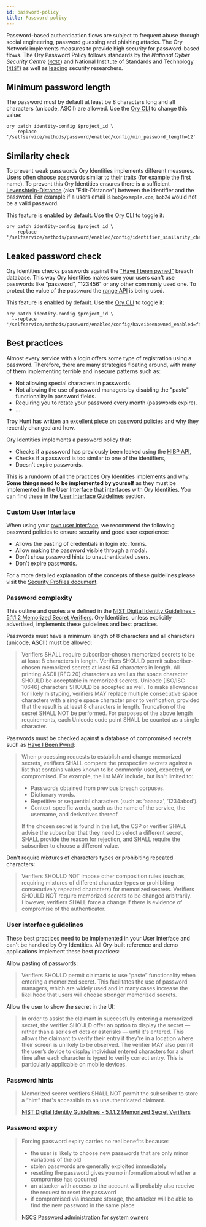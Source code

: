 ```yaml
---
id: password-policy
title: Password policy
---
```


Password-based authentication flows are subject to frequent abuse through social engineering, password guessing and phishing
attacks. The Ory Network implements measures to provide high security for password-based flows. The Ory Password Policy follows
standards by the _National Cyber Security Centre_ ([`NCSC`](https://www.ncsc.gov.uk/collection/passwords/updating-your-approach))
and National Institute of Standards and Technology ([`NIST`](https://pages.nist.gov/800-63-3/sp800-63b.html)) as well as
[leading](https://www.troyhunt.com/passwords-evolved-authentication-guidance-for-the-modern-era/) security researchers.

## Minimum password length

The password must by default at least be 8 characters long and all characters (unicode, ASCII) are allowed. Use the
[Ory CLI](../guides/cli/01_installation.mdx) to change this value:

```shell
ory patch identity-config $project_id \
  --replace '/selfservice/methods/password/enabled/config/min_password_length=12'
```

## Similarity check

To prevent weak passwords Ory Identities implements different measures. Users often choose passwords similar to their traits (for
example the first name). To prevent this Ory Identities ensures there is a sufficient
[Levenshtein-Distance](https://en.wikipedia.org/wiki/Levenshtein_distance) (aka "Edit-Distance") between the identifier and the
password. For example if a users email is `bob@example.com`, `bob24` would not be a valid password.

This feature is enabled by default. Use the [Ory CLI](../guides/cli/01_installation.mdx) to toggle it:

```shell
ory patch identity-config $project_id \
  --replace '/selfservice/methods/password/enabled/config/identifier_similarity_check_enabled=false'
```

## Leaked password check

Ory Identities checks passwords against the ["Have I been pwned"](https://haveibeenpwned.com) breach database. This way Ory
Identities makes sure your users can't use passwords like "password", "123456" or any other commonly used one. To protect the
value of the password the [range API](https://haveibeenpwned.com/API/v3#SearchingPwnedPasswordsByRange) is being used.

This feature is enabled by default. Use the [Ory CLI](../guides/cli/01_installation.mdx) to toggle it:

```shell
ory patch identity-config $project_id \
  --replace '/selfservice/methods/password/enabled/config/haveibeenpwned_enabled=false'
```

## Best practices

Almost every service with a login offers some type of registration using a password. Therefore, there are many strategies floating
around, with many of them implementing terrible and insecure patterns such as:

- Not allowing special characters in passwords.
- Not allowing the use of password managers by disabling the "paste" functionality in password fields.
- Requiring you to rotate your password every month (passwords expire).
- ...

Troy Hunt has written an
[excellent piece on password policies](https://www.troyhunt.com/passwords-evolved-authentication-guidance-for-the-modern-era/) and
why they recently changed and how.

Ory Identities implements a password policy that:

- Checks if a password has previously been leaked using the [HIBP API](https://haveibeenpwned.com/API/v2),
- Checks if a password is too similar to one of the identifiers,
- Doesn't expire passwords.

This is a rundown of all the practices Ory Identities implements and why. **Some things need to be implemented by yourself** as
they must be implemented in the User Interface that interfaces with Ory Identities. You can find these in the
[User Interface Guidelines](#user-interface-guidelines) section.

### Custom User Interface

When using your [own user interface](https://www.ory.sh/kratos/docs/next/concepts/ui-user-interface), we recommend the following
password policies to ensure security and good user experience:

- Allows the pasting of credentials in login etc. forms.
- Allow making the password visible through a modal.
- Don't show password hints to unauthenticated users.
- Don't expire passwords.

For a more detailed explanation of the concepts of these guidelines please visit the
[Security Profiles document](https://www.ory.sh/kratos/docs/next/concepts/security/#user-interface-guidelines).

### Password complexity

This outline and quotes are defined in the
[NIST Digital Identity Guidelines - 5.1.1.2 Memorized Secret Verifiers](https://pages.nist.gov/800-63-3/sp800-63b.html). Ory
Identities, unless explicitly advertised, implements these guidelines and best practices.

Passwords must have a minimum length of 8 characters and all characters (unicode, ASCII) must be allowed:

> Verifiers SHALL require subscriber-chosen memorized secrets to be at least 8 characters in length. Verifiers SHOULD permit
> subscriber-chosen memorized secrets at least 64 characters in length. All printing ASCII [RFC 20] characters as well as the
> space character SHOULD be acceptable in memorized secrets. Unicode [ISO/ISC 10646] characters SHOULD be accepted as well. To
> make allowances for likely mistyping, verifiers MAY replace multiple consecutive space characters with a single space character
> prior to verification, provided that the result is at least 8 characters in length. Truncation of the secret SHALL NOT be
> performed. For purposes of the above length requirements, each Unicode code point SHALL be counted as a single character.

Passwords must be checked against a database of compromised secrets such as [Have I Been Pwnd](https://haveibeenpwned.com):

> When processing requests to establish and change memorized secrets, verifiers SHALL compare the prospective secrets against a
> list that contains values known to be commonly-used, expected, or compromised. For example, the list MAY include, but isn't
> limited to:
>
> - Passwords obtained from previous breach corpuses.
> - Dictionary words.
> - Repetitive or sequential characters (such as ‘aaaaaa’, ‘1234abcd’).
> - Context-specific words, such as the name of the service, the username, and derivatives thereof.
>
> If the chosen secret is found in the list, the CSP or verifier SHALL advise the subscriber that they need to select a different
> secret, SHALL provide the reason for rejection, and SHALL require the subscriber to choose a different value.

Don't require mixtures of characters types or prohibiting repeated characters:

> Verifiers SHOULD NOT impose other composition rules (such as, requiring mixtures of different character types or prohibiting
> consecutively repeated characters) for memorized secrets. Verifiers SHOULD NOT require memorized secrets to be changed
> arbitrarily. However, verifiers SHALL force a change if there is evidence of compromise of the authenticator.

### User interface guidelines

These best practices need to be implemented in your User Interface and can't be handled by Ory Identities. All Ory-built reference
and demo applications implement these best practices:

Allow pasting of passwords:

> Verifiers SHOULD permit claimants to use “paste” functionality when entering a memorized secret. This facilitates the use of
> password managers, which are widely used and in many cases increase the likelihood that users will choose stronger memorized
> secrets.

Allow the user to show the secret in the UI:

> In order to assist the claimant in successfully entering a memorized secret, the verifier SHOULD offer an option to display the
> secret — rather than a series of dots or asterisks — until it's entered. This allows the claimant to verify their entry if
> they're in a location where their screen is unlikely to be observed. The verifier MAY also permit the user’s device to display
> individual entered characters for a short time after each character is typed to verify correct entry. This is particularly
> applicable on mobile devices.

### Password hints

> Memorized secret verifiers SHALL NOT permit the subscriber to store a “hint” that's accessible to an unauthenticated claimant.
>
> [NIST Digital Identity Guidelines - 5.1.1.2 Memorized Secret Verifiers](https://pages.nist.gov/800-63-3/sp800-63b.html)

### Password expiry

> Forcing password expiry carries no real benefits because:
>
> - the user is likely to choose new passwords that are only minor variations of the old
> - stolen passwords are generally exploited immediately
> - resetting the password gives you no information about whether a compromise has occurred
> - an attacker with access to the account will probably also receive the request to reset the password
> - if compromised via insecure storage, the attacker will be able to find the new password in the same place
>
> [NSCS Password administration for system owners](https://www.ncsc.gov.uk/collection/passwords/updating-your-approach)
